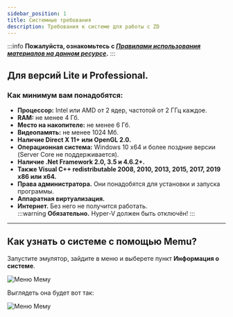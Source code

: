 ```yaml
---
sidebar_position: 1
title: Системные требования
description: Требования к системе для работы с ZD
---
```

:::info **Пожалуйста, ознакомьтесь с [*Правилами использования материалов на данном ресурсе*](../Disclaimer).**
:::

## Для версий Lite и Professional.  
### Как минимум вам понадобятся:
- **Процессор:** Intel или AMD от 2 ядер, частотой от 2 ГГц каждое.  
- **RAM:** не менее 4 Гб.  
- **Место на накопителе:** не менее 6 Гб.  
- **Видеопамять:** не менее 1024 Мб.  
- **Наличие Direct X 11+ или OpenGL 2.0.**  
- **Операционная система:** Windows 10 x64 и более поздние версии (Server Core не поддерживается).  
- **Наличие .Net Framework 2.0, 3.5 и 4.6.2+.** 
- **Также Visual C++ redistributable 2008, 2010, 2013, 2015, 2017, 2019 x86 или x64.**  
- **Права администратора.** Они понадобятся для установки и запуска программы.  
- **Аппаратная виртуализация.**  
- **Интернет.** Без него не получится работать.  
:::warning **Обязательно.**
Hyper-V должен быть отключён!
:::
_______________________________________________
## Как узнать о системе с помощью Memu?  
Запустите эмулятор, зайдите в меню и выберете пункт **Информация о системе**. 

![Меню Мему](./assets/SysReq/SysReq_pic1.png)   

Выглядеть она будет вот так:  

![Меню Мему](./assets/SysReq/SysReq_pic2.png) 